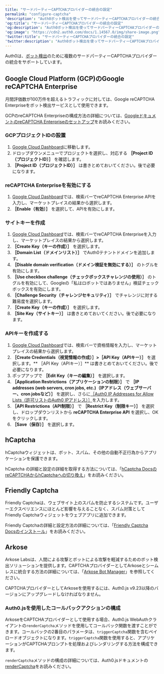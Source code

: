 ---
title: "サードパーティーCAPTCHAプロバイダーの統合の設定"
permalink: "configure-captcha"
'description': "Auth0ボット検出を使ってサードパーティーCAPTCHAプロバイダーの統合の設定方法を説明します。"
'og:title': "サードパーティーCAPTCHAプロバイダーの統合の設定"
'og:description': "Auth0ボット検出を使ってサードパーティーCAPTCHAプロバイダーの統合の設定方法を説明します。"
'og:image': "https://cdn2.auth0.com/docs/1.14567.0/img/share-image.png"
'twitter:title': "サードパーティーCAPTCHAプロバイダーの統合の設定"
'twitter:description': "Auth0ボット検出を使ってサードパーティーCAPTCHAプロバイダーの統合の設定方法を説明します。"
---

Auth0は、[ボット検出](/ja-jp/secure/attack-protection/bot-detection)のために複数のサードパーティーCAPTCHAプロバイダーの統合をサポートしています。

## Google Cloud Platform (GCP)のGoogle reCAPTCHA Enterprise

月間評価数が100万件を超えるトラフィックに対しては、Google reCAPTCHA Enterpriseをボット検出サービスとして使用できます。

GCPのreCAPTCHA Enterpriseの構成方法の詳細については、[GoogleドキュメントのreCAPTCHA Enterpriseのセットアップ](https://cloud.google.com/recaptcha-enterprise/docs/authenticate-apis)をお読みください。

### GCPプロジェクトIDの設置

1. [Google Cloud Dashboard](https://console.cloud.google.com/)に移動します。
2. ドロップダウンメニューでプロジェクトを選択し、対応する **［Project ID（プロジェクトID）］** を確認します。
3. **［Project ID（プロジェクトID）］** は書きとめておいてください。後で必要になります。

### reCAPTCHA Enterpriseを有効にする

1. [Google Cloud Dashboard](https://console.cloud.google.com/)では、検索バーでreCAPTCHA Enterprise APIを入力し、マーケットプレイスの結果から選択します。
2. **［Enable（有効）］** を選択して、APIを有効にします。

### サイトキーを作成

1. [Google Cloud Dashboard](https://console.cloud.google.com/)では、検索バーでreCAPTCHA Enterpriseを入力し、マーケットプレイスの結果から選択します。
2. **［Create Key（キーの作成）］** を選択します。
3. **［Domain List（ドメインリスト）］** でAuth0テナントドメインを追加します。
4. **［Disable domain verification（ドメイン検証を無効にする）］** のトグルを有効にします。
5. **［Use checkbox challenge（チェックボックスチャレンジの使用）］** のトグルを有効にして、Googleの「私はロボットではありません」検証チェックボックスを有効にします。
6. **［Challenge Security（チャレンジセキュリティ）］** でチャレンジに対する難易度を選択します。
7. **［Create Key（キーの作成）］** を選択します。
8. **［Site Key（サイトキー）］** は書きとめておいてください。後で必要になります。

### APIキーを作成する

1. [Google Cloud Dashboard](https://console.cloud.google.com/)では、検索バーで資格情報を入力し、マーケットプレイスの結果から選択します。
2. **［Create Credentials（視覚情報の作成）］>［API Key（APIキー）］** を選択します。** ［API Key（APIキー）］** は書きとめておいてください。後で必要になります。
3. ポップアップで **［Edit Key（キーの編集）］** を選択します。
4. **［Application Restrictions（アプリケーションの制限）］** で **［IP addresses (web servers, cron jobs, etc.)（IPアドレス（ウェブサーバー、cron jobsなど）］** を選択し、さらに[［Auth0 IP Addresses for Allow Lists（許可リストのAuth0 IPアドレス）］](https://auth0.com/docs/secure/security-guidance/data-security/allowlist)を入力します。
5. **［API Restrictions（API制限）］** で **［Restrict Key（制限キー）］** を選択し、ドロップダウンリストから **reCAPTCHA Enterprise API** を選択し、OKをクリックします。
6. **［Save（保存）］** を選択します。

## hCaptcha

hCaptchaウィジェットは、ボット、スパム、その他の自動不正行為からアプリケーションを保護できます。

hCaptcha の詳細と設定の詳細を取得する方法については、「[hCaptcha DocsのreCAPTCHAからhCaptchaへの切り換え](https://docs.hcaptcha.com/switch)」をお読みください。

## Friendly Captcha

Friendly Captchaは、ウェブサイト上のスパムを防止するシステムです。ユーザーエクスペリエンスにほとんど影響を与えることなく、スパム対策として Friendly Captchaウィジェットをウェブアプリに追加できます。

Friendly Captchaの詳細と設定方法の詳細については、「[Friendly Captcha Docsのインストール](https://docs.friendlycaptcha.com/#/installation?id=installation)」をお読みください。

## Arkose

Arkose Labsは、人間による攻撃とボットによる攻撃を軽減するためのボット検出ソリューションを提供します。CAPTCHAプロバイダーとしてArkoseとシームレスに統合する方法の詳細については、「[Arkose Bot Manager](https://www.arkoselabs.com/arkose-bot-manager/)」を参照してください。

<Warning>

CAPTCHAプロバイダーとしてArkoseを使用するには、Auth0.js v9.23以降のバージョンにアップグレードしなければなりません。

</Warning>

### Auth0.jsを使用したコールバックアクションの構成

ArkoseをCAPTCHAプロバイダーとして使用する場合、Auth0.js WebAuthクライアントの`renderCaptcha`メソッドを使用してコールバック関数を渡すことができます。コールバックの2番目のパラメータは、`triggerCaptcha`関数を含むペイロードオブジェクトになります。`triggerCaptcha`関数を使用すると、アプリケーションがCAPTCHAプロンプトを処理およびレンダリングする方法を構成できます。

`renderCaptcha`メソッドの構成の詳細については、Auth0.jsドキュメントの[renderCaptcha](https://auth0.github.io/auth0.js/WebAuth.html#renderCaptcha)をお読みください。